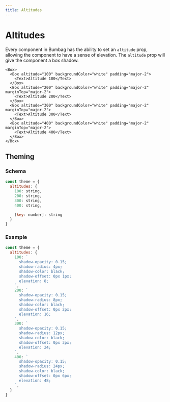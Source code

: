 ```yaml
---
title: Altitudes
---
```


# Altitudes

Every component in Bumbag has the ability to set an `altitude` prop, allowing the component to have a sense of elevation. The `altitude` prop will give the component a box shadow.

```jsx-live
<Box>
  <Box altitude="100" backgroundColor="white" padding="major-2">
    <Text>Altitude 100</Text>
  </Box>
  <Box altitude="200" backgroundColor="white" padding="major-2" marginTop="major-2">
    <Text>Altitude 200</Text>
  </Box>
  <Box altitude="300" backgroundColor="white" padding="major-2" marginTop="major-2">
    <Text>Altitude 300</Text>
  </Box>
  <Box altitude="400" backgroundColor="white" padding="major-2" marginTop="major-2">
    <Text>Altitude 400</Text>
  </Box>
</Box>
```


## Theming

### Schema

```jsx
const theme = {
  altitudes: {
    100: string,
    200: string,
    300: string,
    400: string,

    [key: number]: string
  }
}
```

### Example

```jsx
const theme = {
  altitudes: {
    100: `
      shadow-opacity: 0.15;
      shadow-radius: 4px;
      shadow-color: black;
      shadow-offset: 0px 1px;
      elevation: 8;
    `,
    200: `
      shadow-opacity: 0.15;
      shadow-radius: 8px;
      shadow-color: black;
      shadow-offset: 0px 2px;
      elevation: 16;
    `,
    300: `
      shadow-opacity: 0.15;
      shadow-radius: 12px;
      shadow-color: black;
      shadow-offset: 0px 3px;
      elevation: 24;
    `,
    400: `
      shadow-opacity: 0.15;
      shadow-radius: 24px;
      shadow-color: black;
      shadow-offset: 0px 6px;
      elevation: 48;
    `,
  }
}
```
